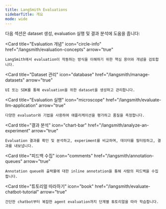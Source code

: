 ```yaml
---
title: LangSmith Evaluations
sidebarTitle: 개요
mode: wide
---
```


다음 섹션은 dataset 생성, evaluation 실행 및 결과 분석에 도움을 줍니다:

<Columns cols={3}>

  <Card
    title="Evaluation 개념"
    icon="circle-info"
    href="/langsmith/evaluation-concepts"
    arrow="true"
  >
    LangSmith에서 evaluation이 작동하는 방식을 이해하기 위한 핵심 용어와 개념을 검토합니다.
  </Card>

  <Card
    title="Dataset 관리"
    icon="database"
    href="/langsmith/manage-datasets"
    arrow="true"
  >
    UI 또는 SDK를 통해 evaluation을 위한 dataset을 생성하고 관리합니다.
  </Card>

  <Card
    title="Evaluation 실행"
    icon="microscope"
    href="/langsmith/evaluate-llm-application"
    arrow="true"
  >
    다양한 evaluator와 기법을 사용하여 애플리케이션을 평가하고 품질을 측정합니다.
  </Card>

  <Card
    title="결과 분석"
    icon="chart-bar"
    href="/langsmith/analyze-an-experiment"
    arrow="true"
  >
    Evaluation 결과를 확인 및 분석하고, experiment를 비교하며, 데이터를 필터링하고, 결과를 내보냅니다.
  </Card>

  <Card
    title="피드백 수집"
    icon="comments"
    href="/langsmith/annotation-queues"
    arrow="true"
  >
    Annotation queue와 출력물에 대한 inline annotation을 통해 사람의 피드백을 수집합니다.
  </Card>

  <Card
    title="튜토리얼 따라하기"
    icon="book"
    href="/langsmith/evaluate-chatbot-tutorial"
    arrow="true"
  >
    간단한 chatbot부터 복잡한 agent evaluation까지 단계별 튜토리얼을 따라 학습합니다.
  </Card>

</Columns>